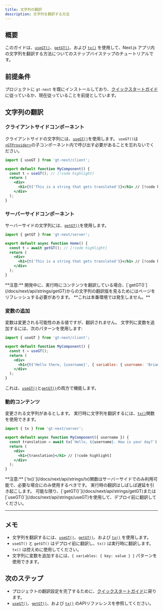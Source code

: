 ```yaml
---
title: 文字列の翻訳
description: 文字列を翻訳する方法
---
```


## 概要

このガイドは、[`useGT()`](/docs/next/api/strings/useGT)、[`getGT()`](/docs/next/api/strings/getGT)、および [`tx()`](/docs/next/api/strings/tx) を使用して、Next.js アプリ内の文字列を翻訳する方法についてのステップバイステップのチュートリアルです。

## 前提条件

プロジェクトに `gt-next` を既にインストールしており、[クイックスタートガイド](/docs/next/tutorials/quickstart)に従っているか、現在従っていることを前提としています。

## 文字列の翻訳

### クライアントサイドコンポーネント
クライアントサイドの文字列には、[`useGT()`](/docs/next/api/strings/useGT)を使用します。
`useGT()`は[`<GTProvider>`](/docs/next/api/components/gtprovider)の子コンポーネント内で呼び出す必要があることを忘れないでください。

```jsx title="src/components/MyComponent.jsx" copy
import { useGT } from 'gt-next/client';

export default function MyComponent() {
  const t = useGT(); // [!code highlight]
  return (
    <div>
      <h1>{t('This is a string that gets translated')}</h1> // [!code highlight]
    </div>
  );
}
```

### サーバーサイドコンポーネント
サーバーサイドの文字列には、[`getGT()`](/docs/next/api/strings/getGT)を使用します。

```jsx title="src/pages/index.jsx" copy
import { getGT } from 'gt-next/server';

export default async function Home() {
  const t = await getGT(); // [!code highlight]
  return (
    <div>
      <h1>{t('This is a string that gets translated')}</h1> // [!code highlight]
    </div>
  );
}
```
<Callout>
  **注意:**
  開発中に、実行時にコンテンツを翻訳している場合、[`getGT()`](/docs/next/api/strings/getGT)からの文字列の翻訳版を見るためにはページをリフレッシュする必要があります。
  **これは本番環境では発生しません。**
</Callout>

### 変数の追加
変数は変更される可能性のある値ですが、翻訳されません。
文字列に変数を追加するには、次のパターンを使用します:

```jsx title="MyComponent.jsx" copy
import { useGT } from 'gt-next/client';

export default function MyComponent() {
  const t = useGT();
  return (
    <div>
      <h1>{t('Hello there, {username}', { variables: { username: 'Brian123' }})}</h1> // [!code highlight]
    </div>
  );
}
```

これは、[`useGT()`](/docs/next/api/strings/useGT)と[`getGT()`](/docs/next/api/strings/getGT)の両方で機能します。

### 動的コンテンツ
変更される文字列があるとします。
実行時に文字列を翻訳するには、[`tx()`](/docs/next/api/strings/tx)関数を使用できます。

```jsx title="MyComponent.jsx" copy
import { tx } from 'gt-next/server';

export default async function MyComponent({ username }) {
  const translation = await tx(`Hello, ${username}. How is your day?`); // [!code highlight]
  return (
    <div>
      <h1>{translation}</h1> // [!code highlight]
    </div>
  );
}
```

<Callout>
  **注意:**
  [`tx()`](/docs/next/api/strings/tx)関数はサーバーサイドでのみ利用可能で、必要な場合にのみ使用するべきです。
  実行時の翻訳はしばしば遅延を引き起こします。
  可能な限り、[`getGT()`](/docs/next/api/strings/getGT)または[`useGT()`](/docs/next/api/strings/useGT)を使用して、デプロイ前に翻訳してください。
</Callout>

---

## メモ
 * 文字列を翻訳するには、[`useGT()`](/docs/next/api/strings/useGT)、[`getGT()`](/docs/next/api/strings/getGT)、および [`tx()`](/docs/next/api/strings/tx) を使用します。
 * `useGT()` と `getGT()` はデプロイ前に翻訳し、`tx()` は実行時に翻訳します。`tx()` は控えめに使用してください。
 * 文字列に変数を追加するには、`{ variables: { key: value } }` パターンを使用できます。

## 次のステップ
 * プロジェクトの翻訳設定を完了するために、[クイックスタートガイド](/docs/next/tutorials/quickstart)に戻ります。
 * [`useGT()`](/docs/next/api/strings/useGT)、[`getGT()`](/docs/next/api/strings/getGT)、および [`tx()`](/docs/next/api/strings/tx) のAPIリファレンスを参照してください。
